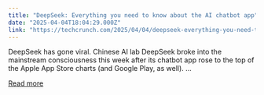 ```yaml
---
title: "DeepSeek: Everything you need to know about the AI chatbot app"
date: "2025-04-04T18:04:29.000Z"
link: "https://techcrunch.com/2025/04/04/deepseek-everything-you-need-to-know-about-the-ai-chatbot-app/"
---
```


DeepSeek has gone viral. Chinese AI lab DeepSeek broke into the mainstream consciousness this week after&#160;its chatbot app rose to the top of the Apple App Store charts (and Google Play, as well). ...

[Read more](https://techcrunch.com/2025/04/04/deepseek-everything-you-need-to-know-about-the-ai-chatbot-app/)
